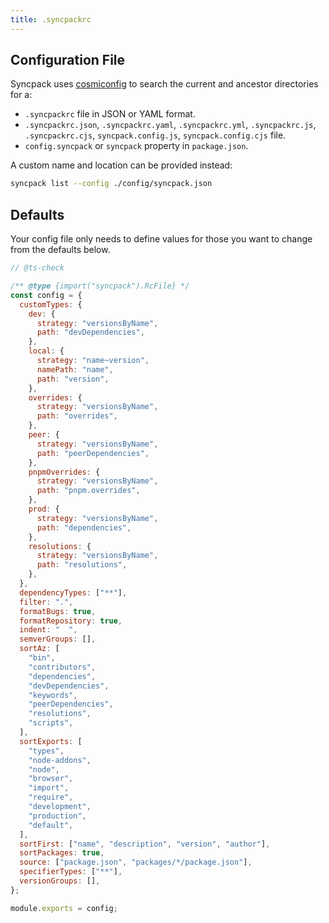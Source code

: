 ```yaml
---
title: .syncpackrc
---
```


## Configuration File

Syncpack uses [cosmiconfig](HREF_COSMICONFIG) to search the current and ancestor directories for a:

- `.syncpackrc` file in JSON or YAML format.
- `.syncpackrc.json`, `.syncpackrc.yaml`, `.syncpackrc.yml`, `.syncpackrc.js`, `.syncpackrc.cjs`, `syncpack.config.js`, `syncpack.config.cjs` file.
- `config.syncpack` or `syncpack` property in `package.json`.

A custom name and location can be provided instead:

```bash
syncpack list --config ./config/syncpack.json
```

## Defaults

Your config file only needs to define values for those you want to change from the defaults below.

```js title=".syncpackrc.js"
// @ts-check

/** @type {import("syncpack").RcFile} */
const config = {
  customTypes: {
    dev: {
      strategy: "versionsByName",
      path: "devDependencies",
    },
    local: {
      strategy: "name~version",
      namePath: "name",
      path: "version",
    },
    overrides: {
      strategy: "versionsByName",
      path: "overrides",
    },
    peer: {
      strategy: "versionsByName",
      path: "peerDependencies",
    },
    pnpmOverrides: {
      strategy: "versionsByName",
      path: "pnpm.overrides",
    },
    prod: {
      strategy: "versionsByName",
      path: "dependencies",
    },
    resolutions: {
      strategy: "versionsByName",
      path: "resolutions",
    },
  },
  dependencyTypes: ["**"],
  filter: ".",
  formatBugs: true,
  formatRepository: true,
  indent: "  ",
  semverGroups: [],
  sortAz: [
    "bin",
    "contributors",
    "dependencies",
    "devDependencies",
    "keywords",
    "peerDependencies",
    "resolutions",
    "scripts",
  ],
  sortExports: [
    "types",
    "node-addons",
    "node",
    "browser",
    "import",
    "require",
    "development",
    "production",
    "default",
  ],
  sortFirst: ["name", "description", "version", "author"],
  sortPackages: true,
  source: ["package.json", "packages/*/package.json"],
  specifierTypes: ["**"],
  versionGroups: [],
};

module.exports = config;
```
